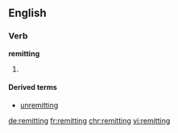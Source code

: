 ==English==

===Verb===
'''remitting'''
# {{present participle of|remit}}

====Derived terms====
* [[unremitting]]

[[de:remitting]]
[[fr:remitting]]
[[chr:remitting]]
[[vi:remitting]]